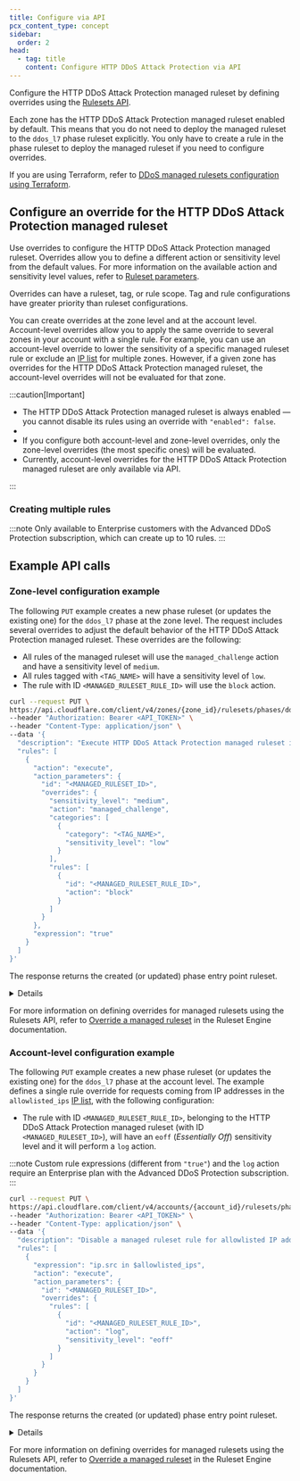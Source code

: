 ```yaml
---
title: Configure via API
pcx_content_type: concept
sidebar:
  order: 2
head:
  - tag: title
    content: Configure HTTP DDoS Attack Protection via API
---
```



Configure the HTTP DDoS Attack Protection managed ruleset by defining overrides using the [Rulesets API](/ruleset-engine/rulesets-api/).

Each zone has the HTTP DDoS Attack Protection managed ruleset enabled by default. This means that you do not need to deploy the managed ruleset to the `ddos_l7` phase ruleset explicitly. You only have to create a rule in the phase ruleset to deploy the managed ruleset if you need to configure overrides.

If you are using Terraform, refer to [DDoS managed rulesets configuration using Terraform](/terraform/additional-configurations/ddos-managed-rulesets/#example-configure-http-ddos-attack-protection).

## Configure an override for the HTTP DDoS Attack Protection managed ruleset

Use overrides to configure the HTTP DDoS Attack Protection managed ruleset. Overrides allow you to define a different action or sensitivity level from the default values. For more information on the available action and sensitivity level values, refer to [Ruleset parameters](/ddos-protection/managed-rulesets/http/override-parameters/).

Overrides can have a ruleset, tag, or rule scope. Tag and rule configurations have greater priority than ruleset configurations.

You can create overrides at the zone level and at the account level. Account-level overrides allow you to apply the same override to several zones in your account with a single rule. For example, you can use an account-level override to lower the sensitivity of a specific managed ruleset rule or exclude an [IP list](/waf/tools/lists/custom-lists/#ip-lists) for multiple zones. However, if a given zone has overrides for the HTTP DDoS Attack Protection managed ruleset, the account-level overrides will not be evaluated for that zone.

:::caution[Important]

- The HTTP DDoS Attack Protection managed ruleset is always enabled — you cannot disable its rules using an override with `"enabled": false`.
- <Render file="managed-rulesets/read-only-rules-note" />
- If you configure both account-level and zone-level overrides, only the zone-level overrides (the most specific ones) will be evaluated.
- Currently, account-level overrides for the HTTP DDoS Attack Protection managed ruleset are only available via API.

:::

### Creating multiple rules

:::note
Only available to Enterprise customers with the Advanced DDoS Protection subscription, which can create up to 10 rules.
:::

<Render file="managed-rulesets/evaluation-behavior" />

## Example API calls

### Zone-level configuration example

The following `PUT` example creates a new phase ruleset (or updates the existing one) for the `ddos_l7` phase at the zone level. The request includes several overrides to adjust the default behavior of the HTTP DDoS Attack Protection managed ruleset. These overrides are the following:

- All rules of the managed ruleset will use the `managed_challenge` action and have a sensitivity level of `medium`.
- All rules tagged with `<TAG_NAME>` will have a sensitivity level of `low`.
- The rule with ID `<MANAGED_RULESET_RULE_ID>` will use the `block` action.

```bash title="Request"
curl --request PUT \
https://api.cloudflare.com/client/v4/zones/{zone_id}/rulesets/phases/ddos_l7/entrypoint \
--header "Authorization: Bearer <API_TOKEN>" \
--header "Content-Type: application/json" \
--data '{
  "description": "Execute HTTP DDoS Attack Protection managed ruleset in the zone-level phase entry point ruleset",
  "rules": [
    {
      "action": "execute",
      "action_parameters": {
        "id": "<MANAGED_RULESET_ID>",
        "overrides": {
          "sensitivity_level": "medium",
          "action": "managed_challenge",
          "categories": [
            {
              "category": "<TAG_NAME>",
              "sensitivity_level": "low"
            }
          ],
          "rules": [
            {
              "id": "<MANAGED_RULESET_RULE_ID>",
              "action": "block"
            }
          ]
        }
      },
      "expression": "true"
    }
  ]
}'
```

The response returns the created (or updated) phase entry point ruleset.

<Details header="Response">

```json
{
	"result": {
		"id": "<PHASE_ENTRY_POINT_RULESET_ID>",
		"name": "default",
		"description": "Execute HTTP DDoS Attack Protection managed ruleset in the zone-level phase entry point ruleset",
		"kind": "zone",
		"version": "1",
		"rules": [
			{
				"id": "<RULE_ID>",
				"version": "1",
				"action": "execute",
				"action_parameters": {
					"id": "<MANAGED_RULESET_ID>",
					"version": "latest",
					"overrides": {
						"action": "managed_challenge",
						"categories": [
							{
								"category": "<TAG_NAME>",
								"sensitivity_level": "low"
							}
						],
						"rules": [
							{
								"id": "<MANAGED_RULESET_RULE_ID>",
								"action": "block"
							}
						],
						"sensitivity_level": "medium"
					}
				},
				"expression": "true",
				"last_updated": "2021-06-16T04:14:47.977741Z",
				"ref": "<RULE_REF>",
				"enabled": true
			}
		],
		"last_updated": "2021-06-16T04:14:47.977741Z",
		"phase": "ddos_l7"
	}
}
```

</Details>

For more information on defining overrides for managed rulesets using the Rulesets API, refer to [Override a managed ruleset](/ruleset-engine/managed-rulesets/override-managed-ruleset/) in the Ruleset Engine documentation.

### Account-level configuration example

The following `PUT` example creates a new phase ruleset (or updates the existing one) for the `ddos_l7` phase at the account level. The example defines a single rule override for requests coming from IP addresses in the `allowlisted_ips` [IP list](/waf/tools/lists/custom-lists/#ip-lists), with the following configuration:

- The rule with ID `<MANAGED_RULESET_RULE_ID>`, belonging to the HTTP DDoS Attack Protection managed ruleset (with ID `<MANAGED_RULESET_ID>`), will have an `eoff` (_Essentially Off_) sensitivity level and it will perform a `log` action.

:::note
Custom rule expressions (different from `"true"`) and the `log` action require an Enterprise plan with the Advanced DDoS Protection subscription.
:::

```bash title="Request"
curl --request PUT \
https://api.cloudflare.com/client/v4/accounts/{account_id}/rulesets/phases/ddos_l7/entrypoint \
--header "Authorization: Bearer <API_TOKEN>" \
--header "Content-Type: application/json" \
--data '{
  "description": "Disable a managed ruleset rule for allowlisted IP addresses",
  "rules": [
    {
      "expression": "ip.src in $allowlisted_ips",
      "action": "execute",
      "action_parameters": {
        "id": "<MANAGED_RULESET_ID>",
        "overrides": {
          "rules": [
            {
              "id": "<MANAGED_RULESET_RULE_ID>",
              "action": "log",
              "sensitivity_level": "eoff"
            }
          ]
        }
      }
    }
  ]
}'
```

The response returns the created (or updated) phase entry point ruleset.

<Details header="Response">

```json
{
	"result": {
		"id": "<PHASE_ENTRY_POINT_RULESET_ID>",
		"name": "default",
		"description": "Disable a managed ruleset rule for allowlisted IP addresses",
		"kind": "root",
		"version": "1",
		"rules": [
			{
				"id": "<RULE_ID>",
				"version": "1",
				"action": "execute",
				"action_parameters": {
					"id": "<MANAGED_RULESET_ID>",
					"version": "latest",
					"overrides": {
						"rules": [
							{
								"id": "<MANAGED_RULESET_RULE_ID>",
								"action": "log",
								"sensitivity_level": "eoff"
							}
						]
					}
				},
				"expression": "ip.src in $allowlisted_ips",
				"last_updated": "2022-10-16T04:14:47.977741Z",
				"ref": "<RULE_REF>",
				"enabled": true
			}
		],
		"last_updated": "2022-10-16T04:14:47.977741Z",
		"phase": "ddos_l7"
	}
}
```

</Details>

For more information on defining overrides for managed rulesets using the Rulesets API, refer to [Override a managed ruleset](/ruleset-engine/managed-rulesets/override-managed-ruleset/) in the Ruleset Engine documentation.
